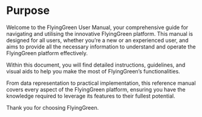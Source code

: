 # Purpose

Welcome to the FlyingGreen User Manual, your comprehensive guide for navigating and utilising the innovative FlyingGreen platform. This manual is designed for all users, whether you're a new or an experienced user, and aims to provide all the necessary information to understand and operate the FlyingGreen platform effectively.

Within this document, you will find detailed instructions, guidelines, and visual aids to help you make the most of FlyingGreen's functionalities.

From data representation to practical implementation, this reference manual covers every aspect of the FlyingGreen platform, ensuring you have the knowledge required to leverage its features to their fullest potential.

Thank you for choosing FlyingGreen.

